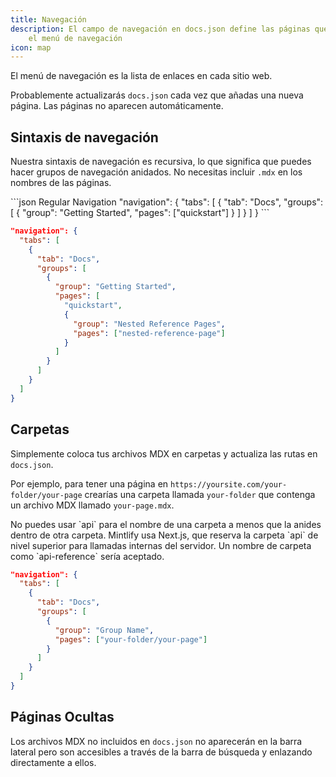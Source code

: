 ```yaml
---
title: Navegación
description: El campo de navegación en docs.json define las páginas que van en
    el menú de navegación
icon: map
---
```


El menú de navegación es la lista de enlaces en cada sitio web.

Probablemente actualizarás `docs.json` cada vez que añadas una nueva página. Las páginas no aparecen automáticamente.

## Sintaxis de navegación

Nuestra sintaxis de navegación es recursiva, lo que significa que puedes hacer grupos de navegación anidados. No necesitas incluir `.mdx` en los nombres de las páginas.

<CodeGroup>
  ```json Regular Navigation
  "navigation": {
    "tabs": [
      {
        "tab": "Docs",
        "groups": [
          {
            "group": "Getting Started",
            "pages": ["quickstart"]
          }
        ]
      }
    ]
  }
  ```

  ```json Nested Navigation
  "navigation": {
    "tabs": [
      {
        "tab": "Docs",
        "groups": [
          {
            "group": "Getting Started",
            "pages": [
              "quickstart",
              {
                "group": "Nested Reference Pages",
                "pages": ["nested-reference-page"]
              }
            ]
          }
        ]
      }
    ]
  }
  ```
</CodeGroup>

## Carpetas

Simplemente coloca tus archivos MDX en carpetas y actualiza las rutas en `docs.json`.

Por ejemplo, para tener una página en `https://yoursite.com/your-folder/your-page` crearías una carpeta llamada `your-folder` que contenga un archivo MDX llamado `your-page.mdx`.

<Warning>
  No puedes usar `api` para el nombre de una carpeta a menos que la anides dentro de otra carpeta. Mintlify usa Next.js, que reserva la carpeta `api` de nivel superior para llamadas internas del servidor. Un nombre de carpeta como `api-reference` sería aceptado.
</Warning>

```json Navigation With Folder
"navigation": {
  "tabs": [
    {
      "tab": "Docs",
      "groups": [
        {
          "group": "Group Name",
          "pages": ["your-folder/your-page"]
        }
      ]
    }
  ]
}
```

## Páginas Ocultas

Los archivos MDX no incluidos en `docs.json` no aparecerán en la barra lateral pero son accesibles a través de la barra de búsqueda y enlazando directamente a ellos.
